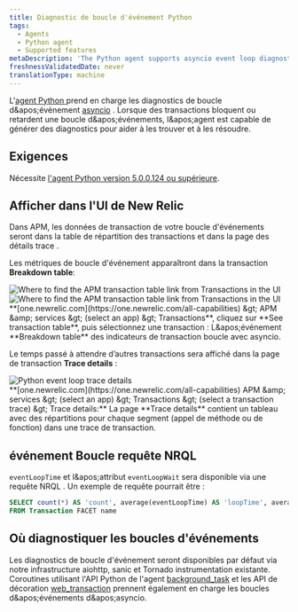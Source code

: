 ```yaml
---
title: Diagnostic de boucle d'événement Python
tags:
  - Agents
  - Python agent
  - Supported features
metaDescription: 'The Python agent supports asyncio event loop diagnostics, giving you insight into transactions delaying or blocking the completion of event loops.'
freshnessValidatedDate: never
translationType: machine
---
```


L'[agent Python ](/docs/agents/python-agent/getting-started/introduction-new-relic-python)prend en charge les diagnostics de boucle d&amp;apos;événement [asyncio](https://docs.python.org/3/library/asyncio.html) . Lorsque des transactions bloquent ou retardent une boucle d&amp;apos;événements, l&amp;apos;agent est capable de générer des diagnostics pour aider à les trouver et à les résoudre.

## Exigences

Nécessite [l'agent Python version 5.0.0.124 ou supérieure](/docs/release-notes/agent-release-notes/python-release-notes).

## Afficher dans l'UI de New Relic

Dans APM, les données de transaction de votre boucle d'événements seront dans la table de répartition des transactions et dans la page des détails trace .

Les métriques de boucle d'événement apparaîtront dans la transaction <DNT>**Breakdown table**</DNT>:

<img title="Find APM transaction table" alt="Where to find the APM transaction table link from Transactions in the UI" src="/images/apm_screenshot-full_find-apm-transaction-table.webp" />

<img title="Find APM transaction table" alt="Where to find the APM transaction table link from Transactions in the UI" src="/images/apm_screenshot-crop_transaction-table-breakdown.webp" />

<figcaption>
  <DNT>**[one.newrelic.com](https://one.newrelic.com/all-capabilities) &amp;gt; APM &amp;amp; services &amp;gt; (select an app) &amp;gt; Transactions**</DNT>, cliquez sur <DNT>**See transaction table**</DNT>, puis sélectionnez une transaction : L&amp;apos;événement <DNT>**Breakdown table**</DNT> des indicateurs de transaction boucle avec asyncio.
</figcaption>

Le temps passé à attendre d’autres transactions sera affiché dans la page de transaction <DNT>**Trace details**</DNT> :

<img title="python-event-loop-trace-details.png" alt="Python event loop trace details" src="/images/apm_screenshot-crop_transaction-breakdown-page.webp" />

<figcaption>
  <DNT>**[one.newrelic.com](https://one.newrelic.com/all-capabilities) APM &amp;amp; services &amp;gt; (select an app) &amp;gt; Transactions &amp;gt; (select a transaction trace) &amp;gt; Trace details:**</DNT> La page <DNT>**Trace details**</DNT> contient un tableau avec des répartitions pour chaque segment (appel de méthode ou de fonction) dans une trace de transaction.
</figcaption>

## événement Boucle requête NRQL

`eventLoopTime` et l&amp;apos;attribut `eventLoopWait` sera disponible via une requête NRQL . Un exemple de requête pourrait être :

```sql
SELECT count(*) AS 'count', average(eventLoopTime) AS 'loopTime', average(eventLoopWait) AS 'loopWait' 
FROM Transaction FACET name
```

## Où diagnostiquer les boucles d'événements

Les diagnostics de boucle d'événement seront disponibles par défaut via notre infrastructure aiohttp, sanic et Tornado instrumentation existante. Coroutines utilisant l'API Python de l'agent [background\_task](/docs/agents/python-agent/python-agent-api/background_task) et les API de décoration [web\_transaction](/docs/agents/python-agent/python-agent-api/webtransaction) prennent également en charge les boucles d&amp;apos;événements d&amp;apos;asyncio.